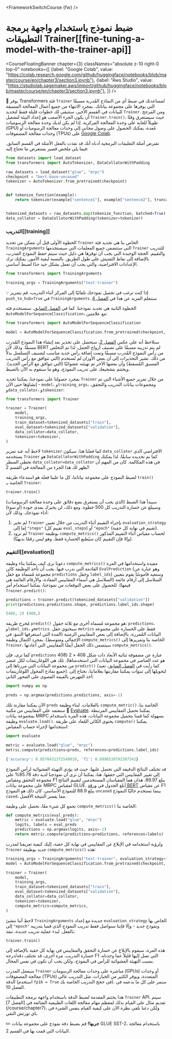 <FrameworkSwitchCourse {fw} />

# ضبط نموذج باستخدام واجهة برمجة التطبيقات Trainer[[fine-tuning-a-model-with-the-trainer-api]]

<CourseFloatingBanner chapter={3}
  classNames="absolute z-10 right-0 top-0"
  notebooks={[
    {label: "Google Colab", value: "https://colab.research.google.com/github/huggingface/notebooks/blob/master/course/en/chapter3/section3.ipynb"},
    {label: "Aws Studio", value: "https://studiolab.sagemaker.aws/import/github/huggingface/notebooks/blob/master/course/en/chapter3/section3.ipynb"},
]} />

<Youtube id="nvBXf7s7vTI"/>

🤗 يوفر Transformers فئة `Trainer` لمساعدتك في ضبط أي من النماذج المُدربة مسبقًا التي يوفرها على مجموعة بياناتك. بمجرد الانتهاء من جميع أعمال المعالجة المسبقة للبيانات في القسم الأخير، ستتبقى لك خطوات قليلة فقط لتحديد `Trainer`. ومن المرجح أن يكون الجزء الأصعب هو إعداد البيئة لتشغيل `Trainer.train()`، حيث سيستغرق وقتًا طويلاً للغاية على وحدة المعالجة المركزية. إذا لم يكن لديك وحدة معالجة الرسوميات (GPU) مُعدة، يمكنك الحصول على وصول مجاني إلى وحدات معالجة الرسوميات أو وحدات معالجة المصفوفات (TPUs) على [Google Colab](https://colab.research.google.com/).

تفترض أمثلة التعليمات البرمجية أدناه أنك قد نفذت بالفعل الأمثلة في القسم السابق. فيما يلي ملخص قصير يستعرض ما تحتاج إليه:

```py
from datasets import load_dataset
from transformers import AutoTokenizer, DataCollatorWithPadding

raw_datasets = load_dataset("glue", "mrpc")
checkpoint = "bert-base-uncased"
tokenizer = AutoTokenizer.from_pretrained(checkpoint)


def tokenize_function(example):
    return tokenizer(example["sentence1"], example["sentence2"], truncation=True)


tokenized_datasets = raw_datasets.map(tokenize_function, batched=True)
data_collator = DataCollatorWithPadding(tokenizer=tokenizer)
```

### التدريب[[training]]

الخطوة الأولى قبل أن نتمكن من تحديد `Trainer` الخاص بنا هي تحديد فئة `TrainingArguments` التي ستتضمن جميع المعلمات التي سيستخدمها `Trainer` للتدريب والتقييم. الحجة الوحيدة التي يجب أن توفرها هي دليل حيث سيتم حفظ النموذج المدرب، بالإضافة إلى نقاط التفتيش على طول الطريق. بالنسبة لبقية الأمور، يمكنك ترك الإعدادات الافتراضية، والتي يجب أن تعمل بشكل جيد جدًا لضبط أساسي.

```py
from transformers import TrainingArguments

training_args = TrainingArguments("test-trainer")
```

<Tip>

💡 إذا كنت ترغب في تحميل نموذجك تلقائيًا إلى المركز أثناء التدريب، قم بتمرير `push_to_hub=True` في `TrainingArguments`. سنتعلم المزيد عن هذا في [الفصل 4](/course/chapter4/3)

</Tip>

الخطوة الثانية هي تحديد نموذجنا. كما في [الفصل السابق](/course/chapter2)، سنستخدم فئة `AutoModelForSequenceClassification`، مع علامتين:

```py
from transformers import AutoModelForSequenceClassification

model = AutoModelForSequenceClassification.from_pretrained(checkpoint, num_labels=2)
```

ستلاحظ أنه على عكس [الفصل 2](/course/chapter2)، ستحصل على تحذير بعد إنشاء هذا النموذج المُدرب مسبقًا. وذلك لأن BERT لم يتم تدريبه مسبقًا على تصنيف أزواج الجمل، لذا تم التخلص من رأس النموذج المُدرب مسبقًا وتمت إضافة رأس جديد مناسب لتصنيف التسلسل بدلاً من ذلك. تشير التحذيرات إلى أن بعض الأوزان لم تُستخدم (التي تتوافق مع رأس التدريب المسبق المُسقط) وأن بعضها الآخر تم تهيئته عشوائيًا (التي تتوافق مع الرأس الجديد). ويختتم بتشجيعك على تدريب النموذج، وهو ما سنقوم به الآن بالضبط.

بمجرد حصولنا على نموذجنا، يمكننا تحديد `Trainer` من خلال تمرير جميع الأشياء التي تم إنشاؤها حتى الآن - `model`، و`training_args`، ومجموعات بيانات التدريب والتحقق، و`data_collator`، و`tokenizer`:

```py
from transformers import Trainer

trainer = Trainer(
    model,
    training_args,
    train_dataset=tokenized_datasets["train"],
    eval_dataset=tokenized_datasets["validation"],
    data_collator=data_collator,
    tokenizer=tokenizer,
)
```

لاحظ أنه عند تمرير `tokenizer` كما فعلنا هنا، سيكون `data_collator` الافتراضي الذي يستخدمه `Trainer` هو `DataCollatorWithPadding` كما تم تحديده سابقًا، لذا يمكنك تخطي السطر `data_collator=data_collator` في هذه المكالمة. كان من المهم أن نُظهر لك هذا الجزء من المعالجة في القسم 2!

لضبط النموذج على مجموعة بياناتنا، كل ما علينا فعله هو استدعاء طريقة `train()` الخاصة بـ `Trainer`:

```py
trainer.train()
```

سيبدأ هذا الضبط (الذي يجب أن يستغرق بضع دقائق على وحدة معالجة الرسوميات) وسيبلغ عن خسارة التدريب كل 500 خطوة. ومع ذلك، لن يخبرك بمدى جودة (أو سوء) أداء نموذجك. وذلك لأن:

1. لم نخبر `Trainer` بإجراء التقييم أثناء التدريب من خلال تعيين `evaluation_strategy` إما إلى `"steps"` (تقييم كل `eval_steps`) أو `"epoch"` (تقييم في نهاية كل حقبة).
2. لم نزود `Trainer` بوظيفة `compute_metrics()` لحساب مقياس أثناء التقييم المذكور (وإلا فإن التقييم كان سيُطبع الخسارة فقط، وهو ليس رقمًا بديهيًا).


### التقييم[[evaluation]]

دعونا نرى كيف يمكننا بناء وظيفة `compute_metrics()` مفيدة واستخدامها في المرة القادمة التي ندرب فيها. يجب أن تأخذ الوظيفة كائن `EvalPrediction` (وهو عبارة عن مجموعة مُسماة مع حقل `predictions` وحقل `label_ids`) وستعيد قاموسًا يقوم بتعيين السلاسل إلى أرقام عائمة (السلاسل هي أسماء المقاييس المعادة، والأرقام العائمة هي قيمها). للحصول على بعض التوقعات من نموذجنا، يمكننا استخدام أمر `Trainer.predict()`:

```py
predictions = trainer.predict(tokenized_datasets["validation"])
print(predictions.predictions.shape, predictions.label_ids.shape)
```

```python out
(408, 2) (408,)
```

مُخرج طريقة `predict()` هو مجموعة مُسماة أخرى مع ثلاثة حقول: `predictions`، و`label_ids`، و`metrics`. سيحتوي حقل `metrics` فقط على الخسارة على مجموعة البيانات المُمررة، بالإضافة إلى بعض المقاييس الزمنية (المدة التي استغرقها التنبؤ، في الإجمالي ومتوسط). بمجرد اكتمال وظيفة `compute_metrics()` الخاصة بنا وتمريرها إلى `Trainer`، سيتضمن ذلك الحقل أيضًا المقاييس التي أعادتها `compute_metrics()`.

كما ترى، فإن `predictions` عبارة عن مصفوفة ثنائية الأبعاد ذات شكل 408 × 2 (408 هو عدد العناصر في مجموعة البيانات التي استخدمناها). تلك هي اللوغاريتمات لكل عنصر من مجموعة البيانات التي مررناها إلى `predict()` (كما رأيت في [الفصل السابق](/course/chapter2)، تعيد جميع نماذج المحول اللوغاريتمات). لتحويلها إلى تنبؤات يمكننا مقارنتها بعلاماتنا، نحتاج إلى أخذ الفهرس بالقيمة القصوى على المحور الثاني:

```py
import numpy as np

preds = np.argmax(predictions.predictions, axis=-1)
```

الآن يمكننا مقارنة تلك `preds` بالعلامات. لبناء وظيفة `compute_metric()` الخاصة بنا، سنعتمد على المقاييس من مكتبة 🤗 [Evaluate](https://github.com/huggingface/evaluate/). يمكننا تحميل المقاييس المرتبطة بمجموعة بيانات MRPC بسهولة كما قمنا بتحميل مجموعة البيانات، هذه المرة باستخدام وظيفة `evaluate.load()`. يحتوي الكائن المُعاد على طريقة `compute()` يمكننا استخدامها لإجراء حساب المقياس:

```py
import evaluate

metric = evaluate.load("glue", "mrpc")
metric.compute(predictions=preds, references=predictions.label_ids)
```

```python out
{'accuracy': 0.8578431372549019, 'f1': 0.8996539792387542}
```

قد تختلف النتائج الدقيقة التي تحصل عليها، حيث قد يؤدي التهيئة العشوائية لرأس النموذج إلى تغيير المقاييس التي حققها. هنا، يمكننا أن نرى أن نموذجنا لديه دقة 85.78% على مجموعة التحقق ومقياس F1 يبلغ 89.97. هذان هما المقياسان المستخدمين لتقييم النتائج على مجموعة بيانات MRPC لمقياس GLUE. أبلغ الجدول في [ورقة BERT](https://arxiv.org/pdf/1810.04805.pdf) عن مقياس F1 يبلغ 88.9 للنموذج الأساسي. كان ذلك هو النموذج `uncased` بينما نستخدم حاليًا النموذج `cased`، مما يفسر النتيجة الأفضل.

بجمع كل شيء معًا، نحصل على وظيفة `compute_metrics()` الخاصة بنا:

```py
def compute_metrics(eval_preds):
    metric = evaluate.load("glue", "mrpc")
    logits, labels = eval_preds
    predictions = np.argmax(logits, axis=-1)
    return metric.compute(predictions=predictions, references=labels)
```
ولرؤية استخدامه في الإبلاغ عن المقاييس في نهاية كل حقبة، إليك كيفية تعريفنا لمدرب `Trainer` جديد بوظيفة `compute_metrics()` هذه:

```py
training_args = TrainingArguments("test-trainer", evaluation_strategy="epoch")
model = AutoModelForSequenceClassification.from_pretrained(checkpoint, num_labels=2)

trainer = Trainer(
    model,
    training_args,
    train_dataset=tokenized_datasets["train"],
    eval_dataset=tokenized_datasets["validation"],
    data_collator=data_collator,
    tokenizer=tokenizer,
    compute_metrics=compute_metrics,
)
```

لاحظ أننا ننشئ `TrainingArguments` جديدة مع إعداد `evaluation_strategy` الخاص بها إلى `"epoch"` ونموذج جديد - وإلا فإننا سنواصل فقط تدريب النموذج الذي قمنا بتدريبه بالفعل. لبدء عملية تدريب جديدة، ننفذ:

```py
trainer.train()
```

هذه المرة، سيقوم بالإبلاغ عن خسارة التحقق والمقاييس في نهاية كل حقبة بالإضافة إلى خسارة التدريب. مرة أخرى، قد تختلف دقة/درجة F1 التي تصل إليها قليلاً عما وجدناه، بسبب التهيئة العشوائية للرأس في النموذج، ولكن يجب أن تكون في نفس المجال.

سيعمل المدرب `Trainer` مباشرة على وحدات معالجة الرسومات (GPUs) أو وحدات معالجة المصفوفات (TPUs) المتعددة، ويوفر الكثير من الخيارات، مثل التدريب عالي الدقة (استخدم `fp16 = True` في حجج التدريب الخاصة بك). سنمر على كل ما يدعمه في الفصل 10.

هذا يختتم المقدمة لضبط الدقة باستخدام واجهة برمجة التطبيقات `Trainer` API. سيتم تقديم مثال على القيام بذلك لمعظم مهام معالجة اللغات الطبيعية الشائعة في [الفصل 7] (/course/chapter7)، ولكن دعنا نلقي نظرة الآن على كيفية القيام بنفس الشيء في باي تورتش النقي.

<Tip>

✏️ **جربها!** قم بضبط دقة نموذج على مجموعة بيانات GLUE SST-2، باستخدام معالجة البيانات التي قمت بها في القسم 2.

</Tip>